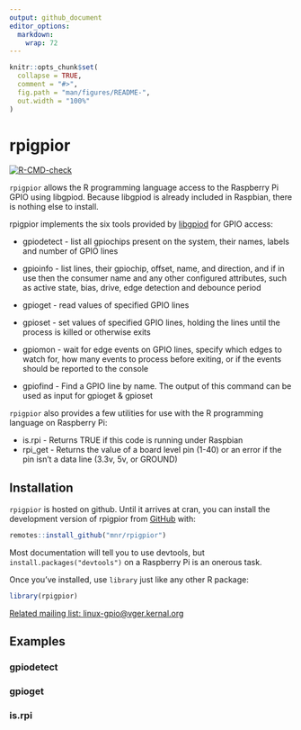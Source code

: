 ```yaml
---
output: github_document
editor_options: 
  markdown: 
    wrap: 72
---
```


<!-- README.md is generated from README.Rmd. Please edit that file -->

```r
knitr::opts_chunk$set(
  collapse = TRUE,
  comment = "#>",
  fig.path = "man/figures/README-",
  out.width = "100%"
)
```

# rpigpior

<!--  <a href="https://mnr.github.io/rpigpior/"><img src="man/figures/logo.png" align="right" height="138"></a> -->

<!-- badges: start -->

[![R-CMD-check](https://github.com/mnr/rpigpior/actions/workflows/R-CMD-check.yaml/badge.svg)](https://github.com/mnr/rpigpior/actions/workflows/R-CMD-check.yaml)

<!-- badges: end -->

`rpigpior` allows the R programming language access to the Raspberry Pi
GPIO using libgpiod. Because libgpiod is already included in Raspbian,
there is nothing else to install.

rpigpior implements the six tools provided by
[libgpiod](https://git.kernel.org/pub/scm/libs/libgpiod/libgpiod.git/about/)
for GPIO access:

-   gpiodetect - list all gpiochips present on the system, their names,
    labels and number of GPIO lines

-   gpioinfo - list lines, their gpiochip, offset, name, and direction,
    and if in use then the consumer name and any other configured
    attributes, such as active state, bias, drive, edge detection and
    debounce period

-   gpioget - read values of specified GPIO lines

-   gpioset - set values of specified GPIO lines, holding the lines
    until the process is killed or otherwise exits

-   gpiomon - wait for edge events on GPIO lines, specify which edges to
    watch for, how many events to process before exiting, or if the
    events should be reported to the console

-   gpiofind - Find a GPIO line by name. The output of this command can
    be used as input for gpioget & gpioset

`rpigpior` also provides a few utilities for use with the R programming
language on Raspberry Pi:

-   is.rpi - Returns TRUE if this code is running under Raspbian
-   rpi_get - Returns the value of a board level pin (1-40) or an error
    if the pin isn't a data line (3.3v, 5v, or GROUND)

## Installation

`rpigpior` is hosted on github. Until it arrives at cran, you can
install the development version of rpigpior from
[GitHub](https://github.com/mnr/rpigpior) with:

``` r
remotes::install_github("mnr/rpigpior")
```

Most documentation will tell you to use devtools, but
`install.packages("devtools")` on a Raspberry Pi is an onerous task.

Once you've installed, use `library` just like any other R package:

``` r
library(rpigpior)
```

[Related mailing list:
linux-gpio\@vger.kernal.org](https://www.spinics.net/lists/linux-gpio/)

## Examples

### gpiodetect

### gpioget

### is.rpi
